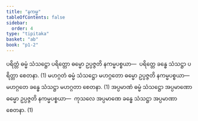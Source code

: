 ```yaml
---
title: "နကမ္မ"
tableOfContents: false
sidebar:
  order: 4
type: "tipitaka"
basket: "ab"
book: "p1-2"
---
```



<DynamicBreadcrumb />

<Division number="49" book="p1-2" e="ch" v="37" p="321">

<Paragraph number="2012" book="p1-2">
ပရိတ္တံ ဓမ္မံ သံသဋ္ဌော ပရိတ္တော ဓမ္မော ဥပ္ပဇ္ဇတိ နကမ္မပစ္စယာ—  ပရိတ္တေ ခန္ဓေ သံသဋ္ဌာ ပရိတ္တာ စေတနာ. (1)
</Paragraph>

<Paragraph number="2013" book="p1-2">
မဟဂ္ဂတံ ဓမ္မံ သံသဋ္ဌော မဟဂ္ဂတော ဓမ္မော ဥပ္ပဇ္ဇတိ နကမ္မပစ္စယာ—  မဟဂ္ဂတေ ခန္ဓေ သံသဋ္ဌာ မဟဂ္ဂတာ စေတနာ. (1)
</Paragraph>

<Paragraph number="2014" book="p1-2">
အပ္ပမာဏံ ဓမ္မံ သံသဋ္ဌော အပ္ပမာဏော ဓမ္မော ဥပ္ပဇ္ဇတိ နကမ္မပစ္စယာ—  ကုသလေ အပ္ပမာဏေ ခန္ဓေ သံသဋ္ဌာ အပ္ပမာဏာ စေတနာ. (1)
</Paragraph>
</Division>